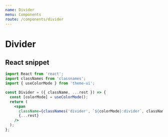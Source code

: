 ```yaml
---
name: Divider
menu: Components
route: /components/divider
---
```


# Divider


## React snippet

```jsx
import React from 'react';
import classNames from 'classnames';
import { useColorMode } from 'theme-ui';

const Divider = ({ className, ...rest }) => {
  const [colorMode] = useColorMode();
  return (
    <span
      className={classNames('divider', `${colorMode}:divider`, className)}
      {...rest}
    />
  );
};
```

<Playground>
  <Divider />
</Playground>
